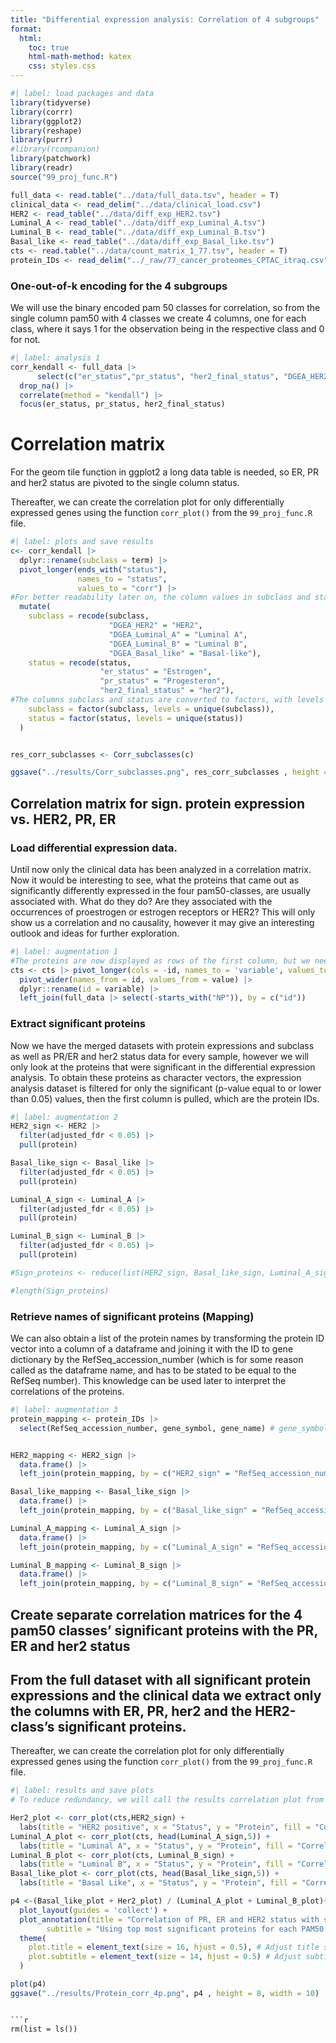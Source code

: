 ```yaml
---
title: "Differential expression analysis: Correlation of 4 subgroups"
format:
  html:
    toc: true
    html-math-method: katex
    css: styles.css
---
```


```r
#| label: load packages and data
library(tidyverse)
library(corrr)
library(ggplot2)
library(reshape)
library(purrr)
#library(rcompanion)
library(patchwork)
library(readr)
source("99_proj_func.R")

full_data <- read.table("../data/full_data.tsv", header = T)
clinical_data <- read_delim("../data/clinical_load.csv")
HER2 <- read_table("../data/diff_exp_HER2.tsv")
Luminal_A <- read_table("../data/diff_exp_Luminal_A.tsv")
Luminal_B <- read_table("../data/diff_exp_Luminal_B.tsv")
Basal_like <- read_table("../data/diff_exp_Basal_like.tsv")
cts <- read.table("../data/count_matrix_1_77.tsv", header = T)
protein_IDs <- read_delim("../_raw/77_cancer_proteomes_CPTAC_itraq.csv", delim = ";")
```

### One-out-of-k encoding for the 4 subgroups

We will use the binary encoded pam 50 classes for correlation, so from the single column pam50 with 4 classes we create 4 columns, one for each class, where it says 1 for the observation being in the respective class and 0 for not.

```r
#| label: analysis 1
corr_kendall <- full_data |> 
      select(c("er_status","pr_status", "her2_final_status", "DGEA_HER2", "DGEA_Luminal_A", "DGEA_Luminal_B", "DGEA_Basal_like")) |>
  drop_na() |>
  correlate(method = "kendall") |>
  focus(er_status, pr_status, her2_final_status)
```
# Correlation matrix
For the geom tile function in ggplot2 a long data table is needed, so ER, PR and her2 status are pivoted to the single column status.

Thereafter, we can create the correlation plot for only differentially expressed genes using the function `corr_plot()` from the `99_proj_func.R` file.

```r
#| label: plots and save results
c<- corr_kendall |> 
  dplyr::rename(subclass = term) |>  
  pivot_longer(ends_with("status"), 
               names_to = "status", 
               values_to = "corr") |> 
#For better readability later on, the column values in subclass and status are recoded, basically just renamed, to have them in the tile plot like this.
  mutate(
    subclass = recode(subclass, 
                      "DGEA_HER2" = "HER2", 
                      "DGEA_Luminal_A" = "Luminal A",
                      "DGEA_Luminal_B" = "Luminal B",
                      "DGEA_Basal_like" = "Basal-like"),
    status = recode(status, 
                    "er_status" = "Estrogen", 
                    "pr_status" = "Progesteron",
                    "her2_final_status" = "her2"),
#The columns subclass and status are converted to factors, with levels being the unique values of the columns in the order they appear in.
    subclass = factor(subclass, levels = unique(subclass)),
    status = factor(status, levels = unique(status))
  )


res_corr_subclasses <- Corr_subclasses(c)

ggsave("../results/Corr_subclasses.png", res_corr_subclasses , height = 4, width = 6)


```

## Correlation matrix for sign. protein expression vs. HER2, PR, ER

### Load differential expression data.

Until now only the clinical data has been analyzed in a correlation matrix. Now it would be interesting to see, what the proteins that came out as significantly differently expressed in the four pam50-classes, are usually associated with. What do they do? Are they associated with the occurrences of proestrogen or estrogen receptors or HER2? This will only show us a correlation and no causality, however it may give an interesting outlook and ideas for further exploration.

```r
#| label: augmentation 1
#The proteins are now displayed as rows of the first column, but we need the proteins to be in columns, so that we can join the two datasets by the sample ID, so the protein names are first pivoted to a longer format and the IDs are then pivoted into a wider format. The ID column has automatically been named variable, and is now renamed id again.
cts <- cts |> pivot_longer(cols = -id, names_to = 'variable', values_to = 'value') |> 
  pivot_wider(names_from = id, values_from = value) |>   
  dplyr::rename(id = variable) |>
  left_join(full_data |> select(-starts_with("NP")), by = c("id"))
```

### Extract significant proteins

Now we have the merged datasets with protein expressions and subclass as well as PR/ER and her2 status data for every sample, however we will only look at the proteins that were significant in the differential expression analysis. To obtain these proteins as character vectors, the expression analysis dataset is filtered for only the significant (p-value equal to or lower than 0.05) values, then the first column is pulled, which are the protein IDs.

```r
#| label: augmentation 2
HER2_sign <- HER2 |>
  filter(adjusted_fdr < 0.05) |> 
  pull(protein)

Basal_like_sign <- Basal_like |>
  filter(adjusted_fdr < 0.05) |> 
  pull(protein)

Luminal_A_sign <- Luminal_A |>
  filter(adjusted_fdr < 0.05) |> 
  pull(protein)

Luminal_B_sign <- Luminal_B |>
  filter(adjusted_fdr < 0.05) |> 
  pull(protein)

#Sign_proteins <- reduce(list(HER2_sign, Basal_like_sign, Luminal_A_sign, Luminal_B_sign), union)

#length(Sign_proteins)
```

### Retrieve names of significant proteins (Mapping)

We can also obtain a list of the protein names by transforming the protein ID vector into a column of a dataframe and joining it with the ID to gene dictionary by the RefSeq_accession_number (which is for some reason called as the dataframe name, and has to be stated to be equal to the RefSeq number). This knowledge can be used later to interpret the correlations of the proteins.

```r
#| label: augmentation 3
protein_mapping <- protein_IDs |> 
  select(RefSeq_accession_number, gene_symbol, gene_name) # gene_symbol & gene_name has been changed from Protein.names, Gene.Names because my dataset 


HER2_mapping <- HER2_sign |> 
  data.frame() |> 
  left_join(protein_mapping, by = c("HER2_sign" = "RefSeq_accession_number"))

Basal_like_mapping <- Basal_like_sign |> 
  data.frame() |> 
  left_join(protein_mapping, by = c("Basal_like_sign" = "RefSeq_accession_number"))

Luminal_A_mapping <- Luminal_A_sign |> 
  data.frame() |> 
  left_join(protein_mapping, by = c("Luminal_A_sign" = "RefSeq_accession_number"))

Luminal_B_mapping <- Luminal_B_sign |> 
  data.frame() |> 
  left_join(protein_mapping, by = c("Luminal_B_sign" = "RefSeq_accession_number"))
```

## Create separate correlation matrices for the 4 pam50 classes' significant proteins with the PR, ER and her2 status


## From the full dataset with all significant protein expressions and the clinical data we extract only the columns with ER, PR, her2 and the HER2-class's significant proteins.

Thereafter, we can create the correlation plot for only differentially expressed genes using the function `corr_plot()` from the `99_proj_func.R` file.

```r
#| label: results and save plots
# To reduce redundancy, we will call the results correlation plot from the function file. The second input is all the genes that are significant for the respective test. 

Her2_plot <- corr_plot(cts,HER2_sign) + 
  labs(title = "HER2 positive", x = "Status", y = "Protein", fill = "Correlation")
Luminal_A_plot <- corr_plot(cts, head(Luminal_A_sign,5)) + 
  labs(title = "Luminal A", x = "Status", y = "Protein", fill = "Correlation")
Luminal_B_plot <- corr_plot(cts, Luminal_B_sign) + 
  labs(title = "Luminal B", x = "Status", y = "Protein", fill = "Correlation")
Basal_like_plot <- corr_plot(cts, head(Basal_like_sign,5)) + 
  labs(title = "Basal Like", x = "Status", y = "Protein", fill = "Correlation")

p4 <-(Basal_like_plot + Her2_plot) / (Luminal_A_plot + Luminal_B_plot)+
  plot_layout(guides = 'collect') +
  plot_annotation(title = "Correlation of PR, ER and HER2 status with significant proteins", 
        subtitle = "Using top most significant proteins for each PAM50 classification")&
  theme(
    plot.title = element_text(size = 16, hjust = 0.5), # Adjust title size and horizontal position
    plot.subtitle = element_text(size = 14, hjust = 0.5) # Adjust subtitle size and horizontal position
  )

plot(p4)
ggsave("../results/Protein_corr_4p.png", p4 , height = 8, width = 10)
```

```

```r
rm(list = ls())
```

